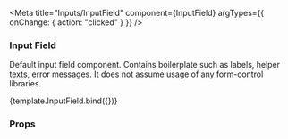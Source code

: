 
<Meta
  title="Inputs/InputField"
  component={InputField}
  argTypes={{ onChange: { action: "clicked" } }}
/>

### Input Field

Default input field component. Contains boilerplate such as labels, helper texts, error messages. It does not assume usage of any form-control libraries.

<Canvas>
  <Story
    name="Main"
    args={{
      name: "firstName",
      label: "First Name",
      helperText: "Enter your first name.",
      type: "text",
    }}
  >
    {template.InputField.bind({})}
  </Story>
</Canvas>

### Props

<ArgsTable of={InputField} />
